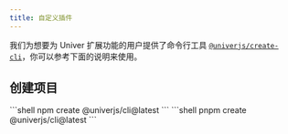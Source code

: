 ```yaml
---
title: 自定义插件
---
```


我们为想要为 Univer 扩展功能的用户提供了命令行工具 [`@univerjs/create-cli`](https://github.com/dream-num/cli)，你可以参考下面的说明来使用。

## 创建项目


<Tabs>
  <TabItem label="npm">
    ```shell
      npm create @univerjs/cli@latest
    ```
  </TabItem>
  <TabItem label="pnpm">
    ```shell
      pnpm create @univerjs/cli@latest
    ```
  </TabItem>
</Tabs>
